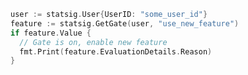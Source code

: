 ```go
user := statsig.User{UserID: "some_user_id"}
feature := statsig.GetGate(user, "use_new_feature")
if feature.Value {
  // Gate is on, enable new feature
  fmt.Print(feature.EvaluationDetails.Reason)
}
```
